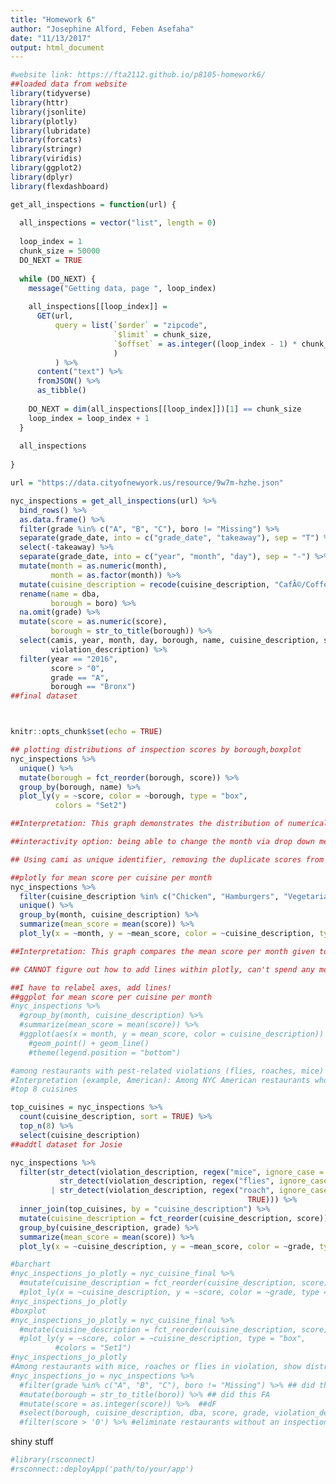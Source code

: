 ```yaml
---
title: "Homework 6"
author: "Josephine Alford, Feben Asefaha"
date: "11/13/2017"
output: html_document
---
```


```r
#website link: https://fta2112.github.io/p8105-homework6/
##loaded data from website
library(tidyverse)
library(httr)
library(jsonlite)
library(plotly)
library(lubridate)
library(forcats)
library(stringr)
library(viridis)
library(ggplot2)
library(dplyr)
library(flexdashboard)

get_all_inspections = function(url) {
  
  all_inspections = vector("list", length = 0)
  
  loop_index = 1
  chunk_size = 50000
  DO_NEXT = TRUE
  
  while (DO_NEXT) {
    message("Getting data, page ", loop_index)
    
    all_inspections[[loop_index]] = 
      GET(url,
          query = list(`$order` = "zipcode",
                       `$limit` = chunk_size,
                       `$offset` = as.integer((loop_index - 1) * chunk_size)
                       )
          ) %>%
      content("text") %>%
      fromJSON() %>%
      as_tibble()
    
    DO_NEXT = dim(all_inspections[[loop_index]])[1] == chunk_size
    loop_index = loop_index + 1
  }
  
  all_inspections
  
}

url = "https://data.cityofnewyork.us/resource/9w7m-hzhe.json"

nyc_inspections = get_all_inspections(url) %>%
  bind_rows() %>% 
  as.data.frame() %>% 
  filter(grade %in% c("A", "B", "C"), boro != "Missing") %>% 
  separate(grade_date, into = c("grade_date", "takeaway"), sep = "T") %>%
  select(-takeaway) %>% 
  separate(grade_date, into = c("year", "month", "day"), sep = "-") %>%
  mutate(month = as.numeric(month),
         month = as.factor(month)) %>% 
  mutate(cuisine_description = recode(cuisine_description, "CafÃ©/Coffee/Tea" = "Cafe", "Latin (Cuban, Dominican, Puerto Rican, South & Central American)" = "Latin")) %>%
  rename(name = dba,
         borough = boro) %>% 
  na.omit(grade) %>% 
  mutate(score = as.numeric(score),
         borough = str_to_title(borough)) %>%
  select(camis, year, month, day, borough, name, cuisine_description, score, grade, 
         violation_description) %>% 
  filter(year == "2016",
         score > "0",
         grade == "A",
         borough == "Bronx")
##final dataset



knitr::opts_chunk$set(echo = TRUE)
```



```r
## plotting distributions of inspection scores by borough,boxplot
nyc_inspections %>% 
  unique() %>% 
  mutate(borough = fct_reorder(borough, score)) %>% 
  group_by(borough, name) %>% 
  plot_ly(y = ~score, color = ~borough, type = "box",
          colors = "Set2") 

##Interpretation: This graph demonstrates the distribution of numerical inspection scores given in 2016 to the food establishments of the five boroughs. Scores increase as violations do, so the lower the score, the better. Manhattan had the establishment with the worst score of the year (83), but the borough also had the lowest median score (along with Queens).

##interactivity option: being able to change the month via drop down menu?
```

```r
## Using cami as unique identifier, removing the duplicate scores from each individual inspection

##plotly for mean score per cuisine per month
nyc_inspections %>% 
  filter(cuisine_description %in% c("Chicken", "Hamburgers", "Vegetarian")) %>%
  unique() %>% 
  group_by(month, cuisine_description) %>% 
  summarize(mean_score = mean(score)) %>% 
  plot_ly(x = ~month, y = ~mean_score, color = ~cuisine_description, type = "scatter") 

##Interpretation: This graph compares the mean score per month given to establishments from three cuisine types: Chicken, Hamburgers, and Vegetarian. Chicken restaurants generally fared the worst out of the three over the whole year, while Vegetarian and Hamburger restaurants oscillated between lowest scores from month to month. 

## CANNOT figure out how to add lines within plotly, can't spend any more time on this until after we get dashboard working

##I have to relabel axes, add lines!
##ggplot for mean score per cuisine per month
#nyc_inspections %>% 
  #group_by(month, cuisine_description) %>% 
  #summarize(mean_score = mean(score)) %>% 
  #ggplot(aes(x = month, y = mean_score, color = cuisine_description)) +
    #geom_point() + geom_line()
    #theme(legend.position = "bottom")
```


```r
#among restaurants with pest-related violations (flies, roaches, mice) in 2016, what is the distribution of scores? partioned by letter grades of A, B or C and by most popular cuisines in all boroughs (top 8)
#Interpretation (example, American): Among NYC American restaurants who were evaluated in 2016 and recieved a pest-related violation, those who recieved a grade of A had an average score of 11.1, those who recieved a grade of B had an average score of 19.9, and those with a C had an average score of 37.8.
#top 8 cuisines 

top_cuisines = nyc_inspections %>%
  count(cuisine_description, sort = TRUE) %>% 
  top_n(8) %>% 
  select(cuisine_description) 
##addtl dataset for Josie

nyc_inspections %>% 
  filter(str_detect(violation_description, regex("mice", ignore_case = TRUE)) |
           str_detect(violation_description, regex("flies", ignore_case = TRUE))
         | str_detect(violation_description, regex("roach", ignore_case =
                                                     TRUE))) %>%
  inner_join(top_cuisines, by = "cuisine_description") %>%
  mutate(cuisine_description = fct_reorder(cuisine_description, score)) %>%
  group_by(cuisine_description, grade) %>%
  summarize(mean_score = mean(score)) %>%
  plot_ly(x = ~cuisine_description, y = ~mean_score, color = ~grade, type = "bar")

#barchart
#nyc_inspections_jo_plotly = nyc_cuisine_final %>% 
  #mutate(cuisine_description = fct_reorder(cuisine_description, score)) %>%
  #plot_ly(x = ~cuisine_description, y = ~score, color = ~grade, type = "bar")
#nyc_inspections_jo_plotly
#boxplot
#nyc_inspections_jo_plotly = nyc_cuisine_final %>% 
  #mutate(cuisine_description = fct_reorder(cuisine_description, score)) %>%
  #plot_ly(y = ~score, color = ~cuisine_description, type = "box",
          #colors = "Set1")
#nyc_inspections_jo_plotly
#Among restaurants with mice, roaches or flies in violation, show distribution of scores based on cuisine
#nyc_inspections_jo = nyc_inspections %>%
  #filter(grade %in% c("A", "B", "C"), boro != "Missing") %>% ## did this FA
  #mutate(borough = str_to_title(boro)) %>% ## did this FA
  #mutate(score = as.integer(score)) %>%  ##dF
  #select(borough, cuisine_description, dba, score, grade, violation_description) %>% ##F
  #filter(score > '0') %>% #eliminate restaurants without an inspection (0) and those with -1 #F
```

shiny stuff
```r
#library(rsconnect)
#rsconnect::deployApp('path/to/your/app')
```

